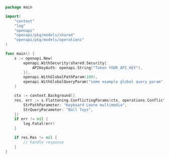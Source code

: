 ```go showLineNumbers copy filename="Conflicting Params usage example"
package main

import(
	"context"
	"log"
	"openapi"
	"openapi/pkg/models/shared"
	"openapi/pkg/models/operations"
)

func main() {
    s := openapi.New(
        openapi.WithSecurity(shared.Security{
            APIKeyAuth: openapi.String("Token YOUR_API_KEY"),
        }),
        openapi.WithGlobalPathParam(100),
        openapi.WithGlobalQueryParam("some example global query param"),
    )

    ctx := context.Background()
    res, err := s.Flattening.ConflictingParams(ctx, operations.ConflictingParamsRequest{
        StrPathParameter: "Keyboard Leone multimedia",
        StrQueryParameter: "Ball Toys",
    })
    if err != nil {
        log.Fatal(err)
    }

    if res.Res != nil {
        // handle response
    }
}
```
